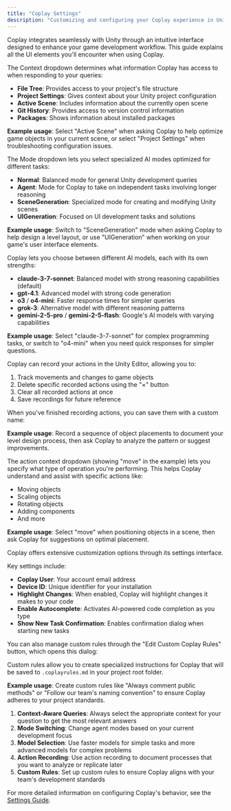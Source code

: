 ```yaml
---
title: "Coplay Settings"
description: "Customizing and configuring your Coplay experience in Unity"
---
```


Coplay integrates seamlessly with Unity through an intuitive interface designed to enhance your game development workflow. This guide explains all the UI elements you'll encounter when using Coplay.

<AccordionGroup>
<Accordion title="Context">

The Context dropdown determines what information Coplay has access to when responding to your queries:

- **File Tree**: Provides access to your project's file structure
- **Project Settings**: Gives context about your Unity project configuration
- **Active Scene**: Includes information about the currently open scene
- **Git History**: Provides access to version control information
- **Packages**: Shows information about installed packages

**Example usage**: Select "Active Scene" when asking Coplay to help optimize game objects in your current scene, or select "Project Settings" when troubleshooting configuration issues.

</Accordion>

<Accordion title="Mode Selection">

The Mode dropdown lets you select specialized AI modes optimized for different tasks:

- **Normal**: Balanced mode for general Unity development queries
- **Agent**: Mode for Coplay to take on independent tasks involving longer reasoning
- **SceneGeneration**: Specialized mode for creating and modifying Unity scenes
- **UIGeneration**: Focused on UI development tasks and solutions

**Example usage**: Switch to "SceneGeneration" mode when asking Coplay to help design a level layout, or use "UIGeneration" when working on your game's user interface elements.

</Accordion>

<Accordion title="Model Selection">

Coplay lets you choose between different AI models, each with its own strengths:

- **claude-3-7-sonnet**: Balanced model with strong reasoning capabilities (default)
- **gpt-4.1**: Advanced model with strong code generation
- **o3** / **o4-mini**: Faster response times for simpler queries
- **grok-3**: Alternative model with different reasoning patterns
- **gemini-2-5-pro** / **gemini-2-5-flash**: Google's AI models with varying capabilities

**Example usage**: Select "claude-3-7-sonnet" for complex programming tasks, or switch to "o4-mini" when you need quick responses for simpler questions.

</Accordion>

<Accordion title="Action Recording">

Coplay can record your actions in the Unity Editor, allowing you to:

1. Track movements and changes to game objects
2. Delete specific recorded actions using the "×" button
3. Clear all recorded actions at once
4. Save recordings for future reference

When you've finished recording actions, you can save them with a custom name:

**Example usage**: Record a sequence of object placements to document your level design process, then ask Coplay to analyze the pattern or suggest improvements.

</Accordion>

<Accordion title="Action Context">

The action context dropdown (showing "move" in the example) lets you specify what type of operation you're performing. This helps Coplay understand and assist with specific actions like:

- Moving objects
- Scaling objects
- Rotating objects
- Adding components
- And more

**Example usage**: Select "move" when positioning objects in a scene, then ask Coplay for suggestions on optimal placement.

</Accordion>

<Accordion title="Settings Interface">

Coplay offers extensive customization options through its settings interface.

Key settings include:

- **Coplay User**: Your account email address
- **Device ID**: Unique identifier for your installation
- **Highlight Changes**: When enabled, Coplay will highlight changes it makes to your code
- **Enable Autocomplete**: Activates AI-powered code completion as you type
- **Show New Task Confirmation**: Enables confirmation dialog when starting new tasks

You can also manage custom rules through the "Edit Custom Coplay Rules" button, which opens this dialog:

Custom rules allow you to create specialized instructions for Coplay that will be saved to `.coplayrules.md` in your project root folder.

**Example usage**: Create custom rules like "Always comment public methods" or "Follow our team's naming convention" to ensure Coplay adheres to your project standards.

</Accordion>

<Accordion title="Tips for Effective UI Navigation">

1. **Context-Aware Queries**: Always select the appropriate context for your question to get the most relevant answers
2. **Mode Switching**: Change agent modes based on your current development focus
3. **Model Selection**: Use faster models for simple tasks and more advanced models for complex problems
4. **Action Recording**: Use action recording to document processes that you want to analyze or replicate later
5. **Custom Rules**: Set up custom rules to ensure Coplay aligns with your team's development standards

For more detailed information on configuring Coplay's behavior, see the [Settings Guide](/essentials/settings).

</Accordion>
</AccordionGroup>
